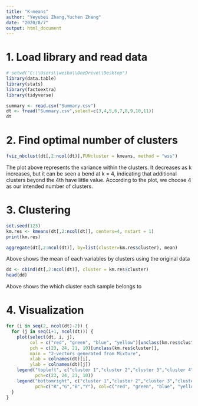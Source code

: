 ```yaml
---
title: "K-means"
author: "Yeyubei Zhang,Yuchen Zhang"
date: "2020/8/7"
output: html_document
---
```

# 1. Load library and read data 
```r
# setwd("C:\\Users\\weiba\\OneDrive\\Desktop")
library(data.table)
library(stats)
library(factoextra)
library(tidyverse)
```

```r
summary <- read.csv("Summary.csv")
dt <- fread("Summary.csv",select=c(3,4,5,6,7,8,9,10,11))
dt
```

# 2. Find optimal number of clusters
```r
fviz_nbclust(dt[,2:ncol(dt)],FUNcluster = kmeans, method = "wss")
```

The plot above represents the variance within the clusters. It decreases as k increases, but it can be seen a bend at k = 4, indicating that additional clusters beyond the 4th have little value. According to the plot, we choose 4 as our intended number of clusters.

# 3. Clustering
```r
set.seed(123)
km.res <- kmeans(dt[,2:ncol(dt)], centers=4, nstart = 1)
print(km.res)
```


```r
aggregate(dt[,2:ncol(dt)], by=list(cluster=km.res$cluster), mean)
```
Above shows the mean of each variables by clusters using the original data

```r
dd <- cbind(dt[,2:ncol(dt)], cluster = km.res$cluster)
head(dd)
```
Above shows the which cluster each sample belongs to

# 4. Visualization
```r
for (i in seq(2, ncol(dt)-2)) {
  for (j in seq(i+1, ncol(dt))) {
    plot(select(dt, i, j),
         col = c("red", "green", "blue", "yellow")[unclass(km.res$cluster)],
         pch = c(23, 24, 21, 10)[unclass(km.res$cluster)],
         main = "2-vectors generated from Mixture",
         xlab = colnames(dt)[i],
         ylab = colnames(dt)[j])
    legend("topleft", c("cluster 1","cluster 2","cluster 3","cluster 4"),
           pch=c(23, 24, 21, 10)) 
    legend("bottomright", c("cluster 1","cluster 2","cluster 3","cluster 4"),
           pch=c("R","G","B","Y"), col=c("red", "green", "blue", "yellow"))
  }
}
```



